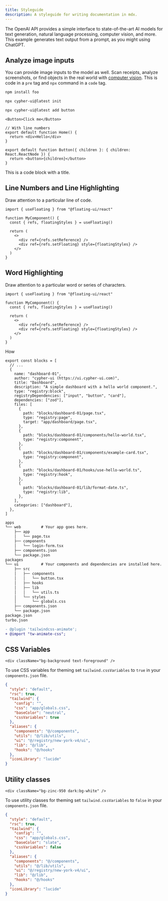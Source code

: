 ```yaml
---
title: Styleguide
description: A styleguide for writing documentation in mdx.
---
```


The OpenAI API provides a simple interface to state-of-the-art AI models for text generation, natural language processing, computer vision, and more. This example generates text output from a prompt, as you might using ChatGPT.

## Analyze image inputs

You can provide image inputs to the model as well. Scan receipts, analyze screenshots, or find objects in the real world with [computer vision](/docs/installation/computer-vision). This is code in a `pre` tag and `npx` command in a `code` tag.

```bash
npm install foo
```

```bash
npx cypher-ui@latest init
```

```bash
npx cypher-ui@latest add button
```

```tsx
<Button>Click me</Button>
```

```tsx showLineNumbers
// With line numbers
export default function Home() {
  return <div>Hello</div>
}
```

```tsx title="Button.tsx"
export default function Button({ children }: { children: React.ReactNode }) {
  return <button>{children}</button>
}
```

This is a code block with a title.

## Line Numbers and Line Highlighting

Draw attention to a particular line of code.

```tsx {4} showLineNumbers
import { useFloating } from "@floating-ui/react"

function MyComponent() {
  const { refs, floatingStyles } = useFloating()

  return (
    <>
      <div ref={refs.setReference} />
      <div ref={refs.setFloating} style={floatingStyles} />
    </>
  )
}
```

## Word Highlighting

Draw attention to a particular word or series of characters.

```tsx /floatingStyles/
import { useFloating } from "@floating-ui/react"

function MyComponent() {
  const { refs, floatingStyles } = useFloating()

  return (
    <>
      <div ref={refs.setReference} />
      <div ref={refs.setFloating} style={floatingStyles} />
    </>
  )
}
```

How

```tsx title="apps/www/registry/registry-blocks.tsx"
export const blocks = [
  // ...
  {
    name: "dashboard-01",
    author: "cypher-ui (https://ui.cypher-ui.com)",
    title: "Dashboard",
    description: "A simple dashboard with a hello world component.",
    type: "registry:block",
    registryDependencies: ["input", "button", "card"],
    dependencies: ["zod"],
    files: [
      {
        path: "blocks/dashboard-01/page.tsx",
        type: "registry:page",
        target: "app/dashboard/page.tsx",
      },
      {
        path: "blocks/dashboard-01/components/hello-world.tsx",
        type: "registry:component",
      },
      {
        path: "blocks/dashboard-01/components/example-card.tsx",
        type: "registry:component",
      },
      {
        path: "blocks/dashboard-01/hooks/use-hello-world.ts",
        type: "registry:hook",
      },
      {
        path: "blocks/dashboard-01/lib/format-date.ts",
        type: "registry:lib",
      },
    ],
    categories: ["dashboard"],
  },
]
```

```txt
apps
└── web         # Your app goes here.
    ├── app
    │   └── page.tsx
    ├── components
    │   └── login-form.tsx
    ├── components.json
    └── package.json
packages
└── ui          # Your components and dependencies are installed here.
    ├── src
    │   ├── components
    │   │   └── button.tsx
    │   ├── hooks
    │   ├── lib
    │   │   └── utils.ts
    │   └── styles
    │       └── globals.css
    ├── components.json
    └── package.json
package.json
turbo.json
```

```diff showLineNumbers
- @plugin 'tailwindcss-animate';
+ @import "tw-animate-css";
```

## CSS Variables

```tsx /bg-background/ /text-foreground/
<div className="bg-background text-foreground" />
```

To use CSS variables for theming set `tailwind.cssVariables` to `true` in your `components.json` file.

```json {8} title="components.json"
{
  "style": "default",
  "rsc": true,
  "tailwind": {
    "config": "",
    "css": "app/globals.css",
    "baseColor": "neutral",
    "cssVariables": true
  },
  "aliases": {
    "components": "@/components",
    "utils": "@/lib/utils",
    "ui": "@/registry/new-york-v4/ui",
    "lib": "@/lib",
    "hooks": "@/hooks"
  },
  "iconLibrary": "lucide"
}
```

## Utility classes

```tsx /bg-zinc-950/ /text-zinc-50/ /dark:bg-white/ /dark:text-zinc-950/
<div className="bg-zinc-950 dark:bg-white" />
```

To use utility classes for theming set `tailwind.cssVariables` to `false` in your `components.json` file.

```json {8} title="components.json"
{
  "style": "default",
  "rsc": true,
  "tailwind": {
    "config": "",
    "css": "app/globals.css",
    "baseColor": "slate",
    "cssVariables": false
  },
  "aliases": {
    "components": "@/components",
    "utils": "@/lib/utils",
    "ui": "@/registry/new-york-v4/ui",
    "lib": "@/lib",
    "hooks": "@/hooks"
  },
  "iconLibrary": "lucide"
}
```
